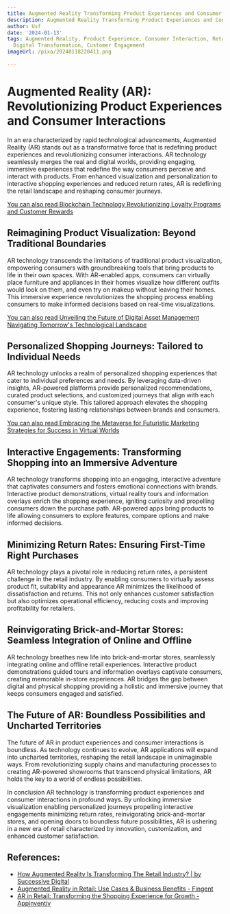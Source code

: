 ```yaml
---
title: Augmented Reality Transforming Product Experiences and Consumer Interactions
description: Augmented Reality Transforming Product Experiences and Consumer Interactions
author: Usf
date: '2024-01-13'
tags: Augmented Reality, Product Experience, Consumer Interaction, Retail Innovation,
  Digital Transformation, Customer Engagement
imageUrl: /pixa/20240118220411.png

---
```

# Augmented  Reality (AR): Revolutionizing Product Experiences and Consumer Interactions

In an era characterized by  rapid technological advancements, Augmented Reality (AR) stands out  as a transformative force that is redefining product experiences and revolutionizing consumer interactions. AR technology seamlessly merges the real and digital worlds, providing engaging, immersive experiences that redefine the way  consumers perceive and interact with products. From enhanced visualization  and personalization to interactive shopping experiences and reduced return  rates,  AR is redefining the retail landscape and reshaping consumer journeys.

[You can also  read Blockchain Technology  Revolutionizing Loyalty Programs and Customer Rewards](Blockchain%20Technology%20Revolutionizing%20Loyalty%20Programs%20and%20Customer%20Rewards)


## Reimagining Product Visualization: Beyond Traditional Boundaries

AR  technology transcends the limitations of traditional product visualization, empowering consumers with groundbreaking tools  that bring products  to life in their own spaces. With  AR-enabled apps, consumers can virtually place furniture and appliances in their homes visualize how different outfits would  look on them, and even try on makeup without leaving their  homes.  This immersive experience revolutionizes the shopping  process enabling consumers to make informed decisions  based on real-time  visualizations.

[You can also  read Unveiling the Future of Digital Asset Management Navigating Tomorrow's Technological Landscape](Unveiling%20the%20Future%20of%20Digital%20Asset%20Management%20Navigating%20Tomorrow%27s%20Technological%20Landscape)


## Personalized Shopping Journeys: Tailored to Individual  Needs

AR technology unlocks a realm of personalized shopping experiences that cater to individual preferences and needs. By leveraging data-driven insights, AR-powered platforms provide  personalized recommendations, curated product  selections, and customized journeys that align with each consumer's unique  style.  This tailored approach elevates the shopping experience, fostering lasting relationships between brands and consumers.

[You can also read  Embracing the Metaverse for Futuristic Marketing Strategies for Success in Virtual Worlds](Embracing%20the%20Metaverse%20for%20Futuristic%20Marketing%20Strategies%20for%20Success%20in%20Virtual%20Worlds)


## Interactive Engagements: Transforming Shopping into an  Immersive Adventure

AR technology transforms shopping into an engaging, interactive adventure that captivates consumers and  fosters emotional connections with brands. Interactive product demonstrations, virtual reality tours and information overlays enrich the shopping experience, igniting  curiosity and  propelling consumers down the  purchase  path. AR-powered apps  bring products to life allowing consumers to explore features, compare options and make informed decisions.

##  Minimizing Return Rates:  Ensuring First-Time Right Purchases

AR technology plays a pivotal role in reducing return rates, a persistent challenge in the retail industry. By enabling consumers to virtually  assess product fit, suitability and appearance AR minimizes the likelihood of dissatisfaction and returns. This not only enhances  customer satisfaction  but also optimizes operational efficiency, reducing costs and improving profitability for retailers.

## Reinvigorating Brick-and-Mortar Stores: Seamless  Integration of Online and Offline

AR technology breathes new life into brick-and-mortar stores, seamlessly integrating online and offline retail experiences. Interactive product demonstrations  guided tours and information overlays captivate consumers, creating memorable in-store experiences. AR bridges  the  gap between  digital and physical shopping providing a  holistic and immersive journey that  keeps consumers  engaged and satisfied.

## The Future of AR: Boundless Possibilities and Uncharted  Territories

The future of AR in product experiences  and consumer interactions  is boundless. As  technology continues to evolve, AR applications will expand into uncharted territories, reshaping the retail landscape in unimaginable ways. From revolutionizing supply chains and manufacturing processes to creating AR-powered showrooms that transcend physical limitations, AR holds the key to a world of endless possibilities.

In conclusion AR technology is transforming product experiences and consumer interactions  in profound ways. By  unlocking immersive visualization enabling personalized journeys propelling interactive engagements minimizing return rates,  reinvigorating brick-and-mortar stores, and opening  doors to boundless future possibilities, AR is ushering in a new era  of retail characterized by innovation, customization, and enhanced customer satisfaction.

## References:
- [How Augmented Reality Is Transforming The Retail Industry? | by Successive Digital](https://medium.com/@successive_digital/how-augmented-reality-is-transforming-the-retail-industry-b3cf0e1c8584)
- [Augmented Reality in Retail: Use Cases & Business Benefits - Fingent](https://www.fingent.com/blog/augmented-reality-in-retail-reimagining-the-future-of-shopping/)
- [AR in Retail: Transforming the Shopping Experience for Growth - Appinventiv](https://appinventiv.com/blog/augmented-reality-in-retail/amp/)

